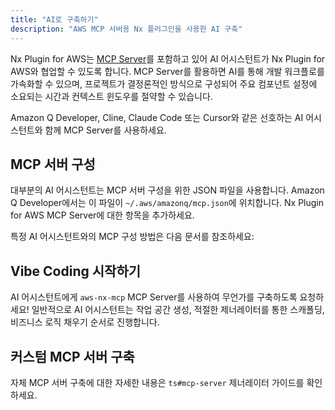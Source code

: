 ```yaml
---
title: "AI로 구축하기"
description: "AWS MCP 서버용 Nx 플러그인을 사용한 AI 구축"
---
```





Nx Plugin for AWS는 [MCP Server](https://modelcontextprotocol.io/introduction)를 포함하고 있어 AI 어시스턴트가 Nx Plugin for AWS와 협업할 수 있도록 합니다. MCP Server를 활용하면 AI를 통해 개발 워크플로를 가속화할 수 있으며, 프로젝트가 결정론적인 방식으로 구성되어 주요 컴포넌트 설정에 소요되는 시간과 컨텍스트 윈도우를 절약할 수 있습니다.

Amazon Q Developer, Cline, Claude Code 또는 Cursor와 같은 선호하는 AI 어시스턴트와 함께 MCP Server를 사용하세요.

## MCP 서버 구성

대부분의 AI 어시스턴트는 MCP 서버 구성을 위한 JSON 파일을 사용합니다. Amazon Q Developer에서는 이 파일이 `~/.aws/amazonq/mcp.json`에 위치합니다. Nx Plugin for AWS MCP Server에 대한 항목을 추가하세요.

<Snippet name="mcp/config" />

특정 AI 어시스턴트와의 MCP 구성 방법은 다음 문서를 참조하세요:

<Snippet name="mcp/assistant-docs" />

## Vibe Coding 시작하기

AI 어시스턴트에게 `aws-nx-mcp` MCP Server를 사용하여 무언가를 구축하도록 요청하세요! 일반적으로 AI 어시스턴트는 작업 공간 생성, 적절한 제너레이터를 통한 스캐폴딩, 비즈니스 로직 채우기 순서로 진행합니다.

## 커스텀 MCP 서버 구축

자체 MCP 서버 구축에 대한 자세한 내용은 <Link path="/guides/ts-mcp-server">`ts#mcp-server` 제너레이터 가이드</Link>를 확인하세요.
